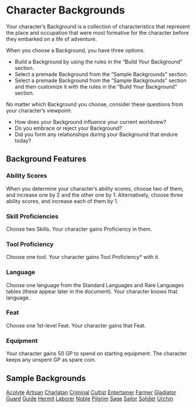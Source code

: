 = Character Backgrounds =
Your character’s Background is a collection of characteristics that represent the place and occupation that were most formative for the character before they embarked on a life of adventure.

When you choose a Background, you have three options:
* Build a Background by using the rules in the “Build Your Background” section. 
* Select a premade Background from the “Sample Backgrounds” section.
* Select a premade Background from the “Sample Backgrounds” section and then customize it with the rules in the “Build Your Background” section.

No matter which Background you choose, consider these questions from your character’s viewpoint:
* How does your Background influence your current worldview?
* Do you embrace or reject your Background?
* Did you form any relationships during your Background that endure today?

== Background Features ==
=== Ability Scores ===
When you determine your character’s ability scores, choose two of them, and increase one by 2 and the other one by 1. Alternatively, choose three ability scores, and increase each of them by 1.

=== Skill Proficiencies ===
Choose two Skills. Your character gains Proficiency in them.

=== Tool Proficiency ===
Choose one tool. Your character gains Tool Proficiency* with it.

=== Language ===
Choose one language from the Standard Languages and Rare Languages tables (these appear later in the document). Your character knows that language.

=== Feat ===
Choose one 1st-level Feat. Your character gains that Feat.

=== Equipment ===
Your character gains 50 GP to spend on starting equipment. The character keeps any unspent GP as spare coin.

== Sample Backgrounds ==
[[acolyte|Acolyte]]
[[artisan|Artisan]]
[[charlatan|Charlatan]]
[[criminal|Criminal]]
[[cultist|Cultist]]
[[entertainer|Entertainer]]
[[farmer|Farmer]]
[[gladiator|Gladiator]]
[[guard|Guard]]
[[guide|Guide]]
[[hermit|Hermit]]
[[laborer|Laborer]]
[[noble|Noble]]
[[pilgrim|Pilgrim]]
[[sage|Sage]]
[[sailor|Sailor]]
[[solider|Solider]]
[[urchin|Urchin]]

